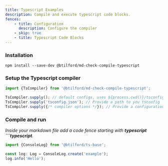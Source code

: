 ```yaml
---
title: Typescript Examples
description: Compile and execute typescript code blocks.
fences:
    - title: Configuration
      description: Configure the compiler
    - skip: true
    - title: Typescript Code Blocks
---
```


### Installation

```console
npm install --save-dev @btilford/md-check-compile-typescript
```

### Setup the Typescript compiler

```typescript node
import {TsCompiler} from '@btilford/md-check-compile-typescript';

TsCompiler.supply(); // default configs, uses ${process.cwd()}/tsconfig.json
TsCompiler.supply('tsconfig.json'); // Provide a path to you tsconfig
TsCompiler.supply({/* compiler options */}); // Provide a configuration object
```

### Compile and run

*Inside your markdown file add a code fence starting with **typescript** **```typescript**.*


```typescript node
import {ConsoleLog} from '@btilford/ts-base';

const log: Log = ConsoleLog.create('example');
log.info('Hello');
```


